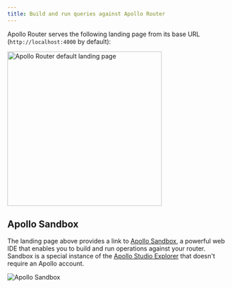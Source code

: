 ```yaml
---
title: Build and run queries against Apollo Router
---
```


Apollo Router serves the following landing page from its base URL (`http://localhost:4000` by default):

<img class="screenshot" src="../images/as-landing-page.jpg" alt="Apollo Router default landing page" width="350"/>

## Apollo Sandbox

The landing page above provides a link to [Apollo Sandbox](https://studio.apollographql.com/sandbox), a powerful web IDE that enables you to build and run operations against your router. Sandbox is a special instance of the [Apollo Studio Explorer](https://www.apollographql.com/docs/studio/explorer/) that doesn't require an Apollo account.

<img class="screenshot" src="../images/sandbox.jpg" alt="Apollo Sandbox"/>
